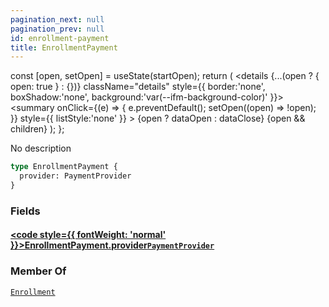```yaml
---
pagination_next: null
pagination_prev: null
id: enrollment-payment
title: EnrollmentPayment
---
```









  const [open, setOpen] = useState(startOpen);
  return (
    <details {...(open ? { open: true } : {})} className="details" style={{ border:'none', boxShadow:'none', background:'var(--ifm-background-color)' }}>
      <summary
        onClick={(e) => {
          e.preventDefault();
          setOpen((open) => !open);
        }}
        style={{ listStyle:'none' }}
      >
      {open ? dataOpen : dataClose}
      </summary>
      {open && children}
    </details>
  );
};








No description


```graphql
type EnrollmentPayment {
  provider: PaymentProvider
}
```




### Fields

#### [<code style={{ fontWeight: 'normal' }}>EnrollmentPayment.<b>provider</b></code>](#)<Bullet />[`PaymentProvider`](/schema/types/objects/payment-provider.mdx) <Badge class="badge badge--secondary" text="object"/> 







### Member Of

[`Enrollment`](/schema/types/objects/enrollment.mdx)  <Badge class="badge badge--secondary" text="object"/>

